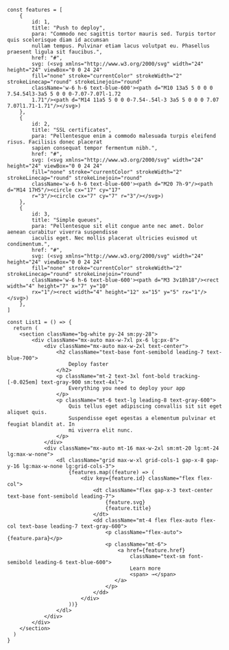 ```tsx
const features = [
    {
        id: 1,
        title: "Push to deploy",
        para: "Commodo nec sagittis tortor mauris sed. Turpis tortor quis scelerisque diam id accumsan 
        nullam tempus. Pulvinar etiam lacus volutpat eu. Phasellus praesent ligula sit faucibus.",
        href: "#",
        svg: (<svg xmlns="http://www.w3.org/2000/svg" width="24" height="24" viewBox="0 0 24 24" 
        fill="none" stroke="currentColor" strokeWidth="2" strokeLinecap="round" strokeLinejoin="round" 
        className='w-6 h-6 text-blue-600'><path d="M10 13a5 5 0 0 0 7.54.54l3-3a5 5 0 0 0-7.07-7.07l-1.72 
        1.71"/><path d="M14 11a5 5 0 0 0-7.54-.54l-3 3a5 5 0 0 0 7.07 7.07l1.71-1.71"/></svg>)
    },
    {
        id: 2,
        title: "SSL certificates",
        para: "Pellentesque enim a commodo malesuada turpis eleifend risus. Facilisis donec placerat 
        sapien consequat tempor fermentum nibh.",
        href: "#",
        svg: (<svg xmlns="http://www.w3.org/2000/svg" width="24" height="24" viewBox="0 0 24 24" 
        fill="none" stroke="currentColor" strokeWidth="2" strokeLinecap="round" strokeLinejoin="round" 
        className='w-6 h-6 text-blue-600'><path d="M20 7h-9"/><path d="M14 17H5"/><circle cx="17" cy="17" 
        r="3"/><circle cx="7" cy="7" r="3"/></svg>)
    },
    {
        id: 3,
        title: "Simple queues",
        para: "Pellentesque sit elit congue ante nec amet. Dolor aenean curabitur viverra suspendisse 
        iaculis eget. Nec mollis placerat ultricies euismod ut condimentum.",
        href: "#",
        svg: (<svg xmlns="http://www.w3.org/2000/svg" width="24" height="24" viewBox="0 0 24 24" 
        fill="none" stroke="currentColor" strokeWidth="2" strokeLinecap="round" strokeLinejoin="round" 
        className='w-6 h-6 text-blue-600'><path d="M3 3v18h18"/><rect width="4" height="7" x="7" y="10" 
        rx="1"/><rect width="4" height="12" x="15" y="5" rx="1"/></svg>)
    },
]

const List1 = () => {
  return (
    <section className="bg-white py-24 sm:py-28">
        <div className="mx-auto max-w-7xl px-6 lg:px-8">
            <div className="mx-auto max-w-2xl text-center">
                <h2 className="text-base font-semibold leading-7 text-blue-700">
                    Deploy faster
                </h2>
                <p className="mt-2 text-3xl font-bold tracking-[-0.025em] text-gray-900 sm:text-4xl">
                    Everything you need to deploy your app
                </p>
                <p className="mt-6 text-lg leading-8 text-gray-600">
                    Quis tellus eget adipiscing convallis sit sit eget aliquet quis.
                    Suspendisse eget egestas a elementum pulvinar et feugiat blandit at. In
                    mi viverra elit nunc.
                </p>
            </div>
            <div className="mx-auto mt-16 max-w-2xl sm:mt-20 lg:mt-24 lg:max-w-none">
                <dl className="grid max-w-xl grid-cols-1 gap-x-8 gap-y-16 lg:max-w-none lg:grid-cols-3">
                    {features.map((feature) => (
                        <div key={feature.id} className="flex flex-col">
                            <dt className="flex gap-x-3 text-center text-base font-semibold leading-7">
                                {feature.svg}
                                {feature.title}
                            </dt>
                            <dd className="mt-4 flex flex-auto flex-col text-base leading-7 text-gray-600">
                                <p className="flex-auto">{feature.para}</p>
                                <p className="mt-6">
                                    <a href={feature.href}
                                        className="text-sm font-semibold leading-6 text-blue-600">
                                        Learn more
                                        <span> →</span>
                                   </a>
                                </p>
                            </dd>
                        </div>
                    ))}
                </dl>
            </div>
        </div>
    </section>
  )
}
```